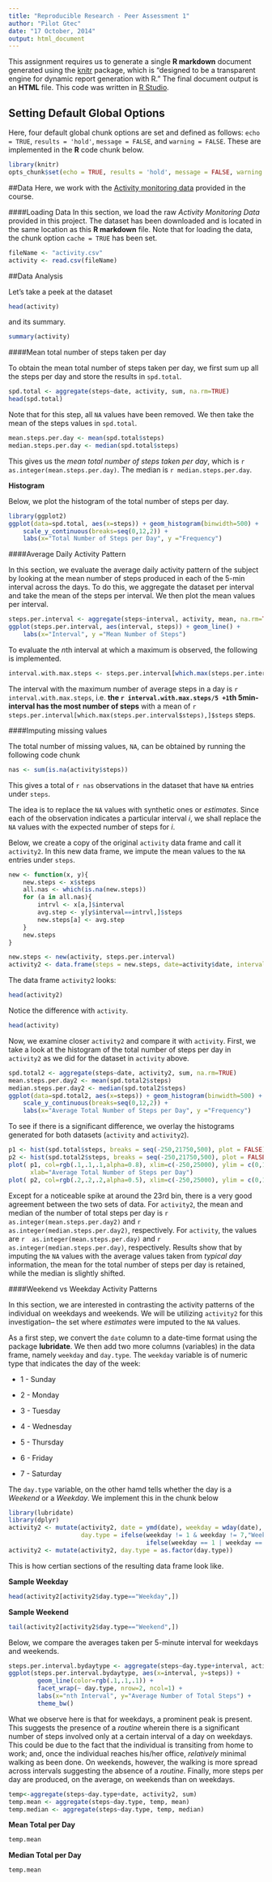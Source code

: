 ```yaml
---
title: "Reproducible Research - Peer Assessment 1"
author: "Pilot Gtec"
date: "17 October, 2014"
output: html_document
---
```


This assignment requires us to generate a single **R markdown** document generated using the [knitr][1] package, which is "designed to be a transparent engine for dynamic report generation with R." The final document output is an **HTML** file. This code was written in [R Studio][2].

[1]: http://yihui.name/knitr/ "knitr"
[2]: http://www.rstudio.com/ "R Studio"


## Setting Default Global Options
Here, four default global chunk options are set and defined as follows: `echo = TRUE`, `results = 'hold'`, 
`message = FALSE`, and `warning = FALSE`. These are implemented in the **R** code chunk below.
```r
library(knitr)
opts_chunk$set(echo = TRUE, results = 'hold', message = FALSE, warning = FALSE)
```

##Data
Here, we work with the [Activity monitoring data][3] provided in the course.

[3]: https://d396qusza40orc.cloudfront.net/repdata%2Fdata%2Factivity.zip "Activity monitoring data" 

####Loading Data
In this section, we load the raw *Activity Monitoring Data* provided in this project. The dataset has been downloaded and is located in the same location as this **R markdown** file. Note that for loading the data, the chunk option `cache = TRUE` has been set.

```r
fileName <- "activity.csv"
activity <- read.csv(fileName)
```
 

##Data Analysis


Let's take a peek at the dataset

```r
head(activity)
```

and its summary.


```r
summary(activity)
```


####Mean total number of steps taken per day

To obtain the mean total number of steps taken per day, we first sum up all the steps per day and store the results in `spd.total`. 

```r
spd.total <- aggregate(steps~date, activity, sum, na.rm=TRUE)
head(spd.total)
```

Note that for this step, all `NA` values have been removed. We then take the mean of the steps values in `spd.total`. 

```r
mean.steps.per.day <- mean(spd.total$steps)
median.steps.per.day <- median(spd.total$steps)
```

This gives us the *mean total number of steps taken per day*, which is `r as.integer(mean.steps.per.day)`. The median is 
`r median.steps.per.day`.

**Histogram**

Below, we plot the histogram of the total number of steps per day.

```r
library(ggplot2)
ggplot(data=spd.total, aes(x=steps)) + geom_histogram(binwidth=500) +
    scale_y_continuous(breaks=seq(0,12,2)) +
    labs(x="Total Number of Steps per Day", y ="Frequency")
```


####Average Daily Activity Pattern

In this section, we evaluate the average daily activity pattern of the subject by looking at the mean number of steps produced in each of the 5-min interval across the days. To do this, we aggregate the dataset per interval and take the mean of the steps per interval. We then plot the mean values per interval.

```r
steps.per.interval <- aggregate(steps~interval, activity, mean, na.rm=TRUE)
ggplot(steps.per.interval, aes(interval, steps)) + geom_line() +
    labs(x="Interval", y ="Mean Number of Steps") 
```

To evaluate the $n$th interval at which a maximum is observed, the following is implemented.

```r
interval.with.max.steps <- steps.per.interval[which.max(steps.per.interval$steps),]$interval
```

The interval with the maximum number of average steps in a day is `r interval.with.max.steps`, i.e. **the `r interval.with.max.steps/5 +1`th 5min-interval has the most number of steps** with a mean of `r steps.per.interval[which.max(steps.per.interval$steps),]$steps` steps.

####Imputing missing values

The total number of missing values, `NA`, can be obtained by running the following code chunk

```r
nas <- sum(is.na(activity$steps))
```

This gives a total of `r nas` observations in the dataset that have `NA` entries under `steps`.

The idea is to replace the `NA` values with synthetic ones or *estimates*. Since each of the observation indicates a particular interval $i$, we shall replace the `NA` values with the expected number of steps for $i$. 

Below, we create a copy of the original `activity` data frame and call it `activity2`. In this new data frame, we impute the mean values to the `NA` entries under `steps`.

```r
new <- function(x, y){
    new.steps <- x$steps
    all.nas <- which(is.na(new.steps))
    for (a in all.nas){
        intrvl <- x[a,]$interval
        avg.step <- y[y$interval==intrvl,]$steps  
        new.steps[a] <- avg.step
    }
    new.steps
}

new.steps <- new(activity, steps.per.interval)
activity2 <- data.frame(steps = new.steps, date=activity$date, interval=activity$interval)
```

The data frame `activity2` looks:

```r
head(activity2)
```

Notice the difference with `activity`.

```r
head(activity)
```

Now, we examine closer `activity2` and compare it with `activity`. First, we take a look at the histogram of the total number of steps per day in `activity2` as we did for the dataset in `activity` above.

```r
spd.total2 <- aggregate(steps~date, activity2, sum, na.rm=TRUE)
mean.steps.per.day2 <- mean(spd.total2$steps)
median.steps.per.day2 <- median(spd.total2$steps)
ggplot(data=spd.total2, aes(x=steps)) + geom_histogram(binwidth=500) + 
    scale_y_continuous(breaks=seq(0,12,2)) +
    labs(x="Average Total Number of Steps per Day", y ="Frequency")
```

To see if there is a significant difference, we overlay the histograms generated for both datasets (`activity` and `activity2`).

```r
p1 <- hist(spd.total$steps, breaks = seq(-250,21750,500), plot = FALSE)
p2 <- hist(spd.total2$steps, breaks = seq(-250,21750,500), plot = FALSE)
plot( p1, col=rgb(.1,.1,.1,alpha=0.8), xlim=c(-250,25000), ylim = c(0,12), main = "", 
      xlab="Average Total Number of Steps per Day")
plot( p2, col=rgb(.2,.2,.2,alpha=0.5), xlim=c(-250,25000), ylim = c(0,12), add=T)
```

Except for a noticeable spike at around the 23rd bin, there is a very good agreement between the two sets of data. For `activity2`, the mean and median of the number of total steps per day is `r as.integer(mean.steps.per.day2)` and `r  as.integer(median.steps.per.day2)`, respectively. For `activity`, the values are `r  as.integer(mean.steps.per.day)` and `r  as.integer(median.steps.per.day)`, respectively. Results show that by imputing the `NA` values with the average values taken from *typical day* information, 
the mean for the total number of steps per day is retained, while the median is slightly shifted.

####Weekend vs Weekday Activity Patterns

In this section, we are interested in contrasting the activity patterns of the individual on weekdays and weekends.
We will be utilizing `activity2` for this investigation-- the set where *estimates* were imputed to the `NA` values. 

As a first step, we convert the `date` column to a date-time format using the package **lubridate**. We then add two more columns (variables) in the data frame, namely `weekday` and `day.type`. The `weekday` variable is of numeric type that indicates the day of the week:

- 1 - Sunday

- 2 - Monday

- 3 - Tuesday

- 4 - Wednesday

- 5 - Thursday

- 6 - Friday

- 7 - Saturday

The `day.type` variable, on the other hamd tells whether the day is a *Weekend* or a *Weekday*. We implement this in the chunk below

```r
library(lubridate)
library(dplyr)
activity2 <- mutate(activity2, date = ymd(date), weekday = wday(date), 
                    day.type = ifelse(weekday != 1 & weekday != 7,"Weekday", 
                                      ifelse(weekday == 1 | weekday == 7, "Weekend", NA)))
activity2 <- mutate(activity2, day.type = as.factor(day.type))
```

This is how certian sections of the resulting data frame look like.

**Sample Weekday**
```r
head(activity2[activity2$day.type=="Weekday",])
```

**Sample Weekend**
```r
tail(activity2[activity2$day.type=="Weekend",])
```

Below, we compare the averages taken per 5-minute interval for weekdays and weekends.

```r
steps.per.interval.bydaytype <- aggregate(steps~day.type+interval, activity2, mean, na.rm=TRUE)
ggplot(steps.per.interval.bydaytype, aes(x=interval, y=steps)) + 
        geom_line(color=rgb(.1,.1,.1)) + 
        facet_wrap(~ day.type, nrow=2, ncol=1) +
        labs(x="nth Interval", y="Average Number of Total Steps") +
        theme_bw()
```

What we observe here is that for weekdays, a prominent peak is present. This suggests the presence of a *routine* wherein there is a significant number of steps involved only at a certain interval of a day on weekdays. This could be due to the fact that the individual is transiting from home to work; and, once the individual reaches his/her office, *relatively* minimal walking as been done.  On weekends, however, the walking is more spread across intervals suggesting the absence of a *routine*. Finally, more steps per day are produced, on the average, on weekends than on weekdays.

```r
temp<-aggregate(steps~day.type+date, activity2, sum)
temp.mean <- aggregate(steps~day.type, temp, mean)
temp.median <- aggregate(steps~day.type, temp, median)
```

**Mean Total per Day**
```r
temp.mean
```

**Median Total per Day**
```r
temp.mean
```


